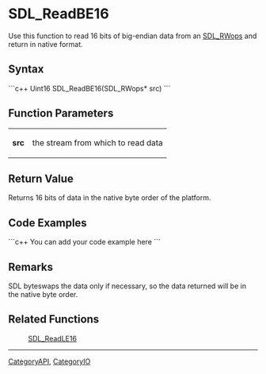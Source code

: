 
= SDL_ReadBE16 =
Use this function to read 16 bits of big-endian data from an [[SDL_RWops]] and return in native format.


== Syntax ==
```c++
Uint16 SDL_ReadBE16(SDL_RWops* src)
```

== Function Parameters ==
{|
|'''src'''
|the stream from which to read data
|}

== Return Value ==
Returns 16 bits of data in the native byte order of the platform.

== Code Examples ==
```c++
You can add your code example here
```

== Remarks ==
SDL byteswaps the data only if necessary, so the data returned will be in the native byte order.

== Related Functions ==
:[[SDL_ReadLE16]]

----
[[CategoryAPI]], [[CategoryIO]]
